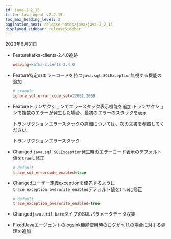 ```yaml
---
id: java-2_2_15
title: Java Agent v2.2.15
toc_max_heading_level: 2
pagination_next: release-notes/java/java-2_2_14
displayed_sidebar: releaseSidebar
---
```


2023年8月31日

- <Status>Feature</Status>kafka-clients-2.4.0追跡

  ```ini title='whatap.conf'
  weaving=kafka-clients-2.4.0
  ```

- <Status>Feature</Status>特定のエラーコードを持つ<code>java.sql.SQLException</code>無視する機能の追加

  ```ini title='whatap.conf'
  # example
  ignore_sql_error_code_set=22001,2009
  ```

- <Status>Feature</Status>トランザクションでエラースタック表示機能を追加:トランザクションで複数のエラーが発生した場合、最初のエラーのスタックを表示

  トランザクションエラースタックの詳細については、次の文書を参照してください。

  <Link to='../../java/agent-transaction-error-stack' target='_blank' className='ext-link'>トランザクションエラースタック</Link>

- <Status>Changed</Status> <code>java.sql.SQLException</code>発生時のエラーコード表示のデフォルト値を<code>true</code>に修正

  ```ini title='whatap.conf'
  # default
  trace_sql_errorcode_enabled=true
  ```

- <Status>Changed</Status>ユーザー定義exceptionを優先するように<code>trace_exception_overwrite_enabled</code>デフォルト値を<code>true</code>に修正

  ```ini title='whatap.conf'
  # default
  trace_exception_overwrite_enabled=true
  ```

- <Status>Changed</Status><code>java.util.Date</code>タイプのSQLパラメータデータ収集

- <Status>Fixed</Status>Javaエージェントのlogsink機能使用時のログが<code>null</code>の場合に対する処理を追加
